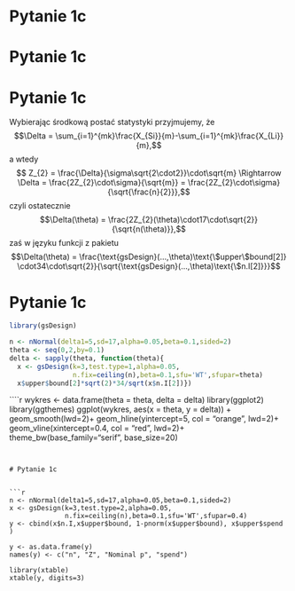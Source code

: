 # Pytanie 1c 

\small

\begin{block}{\textcolor{blue}{Założenia i hipotezy}}
\begin{align*}
X_{S} = VA_{c_{S}} & \sim \mathcal{N}(\mu_{S}, \sigma = 17) \\
X_{L} = VA_{c_{L}} & \sim \mathcal{N}(\mu_{L}, \sigma = 17) 
\end{align*}



\[ \left\{ 
  \begin{array}{l }
    \mathbb{H}_{0}: \mu_{S}-\mu_{L}=0\\
    \mathbb{H}_{A}: \mu_{S}-\mu_{L}=5
  \end{array} \right.\]



\end{block}

\begin{block}{\textcolor{blue}{Rozkłady}}

$$\hat{\mu_{S}} = \bar{X_{S}} = \frac{X_{1}+\dots+X_{mk}}{mk} \sim \mathcal{N}(\frac{\mu_{S}mk}{mk}, \frac{\sigma\sqrt{mk}}{mk})=
\mathcal{N}(\mu_{S}, \frac{\sigma}{\sqrt{mk}})$$

$$\hat{\mu_{S}}-\hat{\mu_{L}} \sim \mathcal{N}(\mu_{S}, \frac{\sigma}{\sqrt{mk}}) - \mathcal{N}(\mu_{L}, \frac{\sigma}{\sqrt{mk}}) \stackrel{\mathbb{H}_{0}}{=} \mathcal{N}(0, \frac{\sigma\sqrt{2}}{\sqrt{mk}})$$

\end{block}

# Pytanie 1c 

\small

\begin{block}{\textcolor{blue}{Standaryzowana statystyka}}
\begin{align*}
Z_{k}= & \frac{\hat{\mu_{S}}-\hat{\mu_{L}}}{\frac{\sigma\sqrt{2}}{\sqrt{mk}}}=
\frac{\hat{\mu_{S}}-\hat{\mu_{L}}}{\sigma\sqrt{2}}\cdot\sqrt{mk}=
\frac{\frac{\sum_{i=1}^{km}X_{Si}}{km}-\frac{\sum_{i=1}^{km}X_{Li}}{km}}{\sigma\sqrt{2}}\cdot\sqrt{mk}= \\ 
Z_{k}= & \frac{\sum_{i=1}^{km}X_{Si}-\sum_{i=1}^{km}X_{Li}}{\sigma\sqrt{2mk}}
\end{align*}
\end{block}

\begin{block}{\textcolor{red}{Korzystając z równości (slajd 14, wyk 8)}}

$$Z_{k}= \frac{\sum_{i=1}^{km}X_{Si}-\sum_{i=1}^{km}X_{Li}}{\sigma\sqrt{2mk}} \stackrel{?}{=}\frac{\bar{X}_{Sk} - \bar{X}_{Lk}}{\sigma \sqrt{2k/m}},$$
dochodzimy do wniosku, że tak wygląda statystyka testowa
$$Z_{k}= \frac{\sum_{i=1}^{km}X_{Si}-\sum_{i=1}^{km}X_{Li}}{\sigma\sqrt{2mk}}=
\frac{\sum_{i=1}^{mk}\frac{X_{Si}}{m}-\sum_{i=1}^{mk}\frac{X_{Li}}{m}}{\sigma\sqrt{2k}}\cdot\sqrt{m}=
\frac{\bar{X}_{Sk} - \bar{X}_{Lk}}{\sigma \sqrt{2k/m}}$$
\end{block}

# Pytanie 1c 

\small

Wybierając środkową postać statystyki przyjmujemy, że
$$\Delta = \sum_{i=1}^{mk}\frac{X_{Si}}{m}-\sum_{i=1}^{mk}\frac{X_{Li}}{m},$$
a wtedy 
$$ Z_{2} = \frac{\Delta}{\sigma\sqrt{2\cdot2}}\cdot\sqrt{m} \Rightarrow \Delta = \frac{2Z_{2}\cdot\sigma}{\sqrt{m}} = \frac{2Z_{2}\cdot\sigma}{\sqrt{\frac{n}{2}}},$$
czyli ostatecznie
$$\Delta(\theta) = \frac{2Z_{2}(\theta)\cdot17\cdot\sqrt{2}}{\sqrt{n(\theta)}},$$
zaś w języku funkcji z pakietu \textsf{gsDesign}
$$\Delta(\theta) = \frac{\text{gsDesign}(...,\theta)\text{\$upper\$bound[2]} \cdot34\cdot\sqrt{2}}{\sqrt{\text{gsDesign}(...,\theta)\text{\$n.I[2]}}}$$


# Pytanie 1c 

\small

```r
library(gsDesign)
```

```r
n <- nNormal(delta1=5,sd=17,alpha=0.05,beta=0.1,sided=2)
theta <- seq(0,2,by=0.1)
delta <- sapply(theta, function(theta){
  x <- gsDesign(k=3,test.type=1,alpha=0.05,
                n.fix=ceiling(n),beta=0.1,sfu='WT',sfupar=theta)
  x$upper$bound[2]*sqrt(2)*34/sqrt(x$n.I[2])})
```

````r
wykres <- data.frame(theta = theta, delta = delta)
library(ggplot2)
library(ggthemes)
ggplot(wykres, aes(x = theta, y = delta)) + geom_smooth(lwd=2)+
   geom_hline(yintercept=5, col = "orange", lwd=2)+
   geom_vline(xintercept=0.4, col = "red", lwd=2)+
   theme_bw(base_family="serif", base_size=20)


```


# Pytanie 1c


```r
n <- nNormal(delta1=5,sd=17,alpha=0.05,beta=0.1,sided=2)
x <- gsDesign(k=3,test.type=2,alpha=0.05,
              n.fix=ceiling(n),beta=0.1,sfu='WT',sfupar=0.4)
y <- cbind(x$n.I,x$upper$bound, 1-pnorm(x$upper$bound), x$upper$spend )

y <- as.data.frame(y)
names(y) <- c("n", "Z", "Nominal p", "spend")

library(xtable)
xtable(y, digits=3)
```


\begin{table}[ht]
\centering
\begin{tabular}{rrrrr}
  \hline
 & n & Z & Nominal p & spend \\ 
  \hline
1 & 180.849 & 2.120 & 0.017 & 0.017 \\ 
  2 & 361.698 & 1.978 & 0.024 & 0.018 \\ 
  3 & 542.547 & 1.899 & 0.029 & 0.015 \\ 
   \hline
\end{tabular}
\caption{Plan analizy.}
\end{table}
